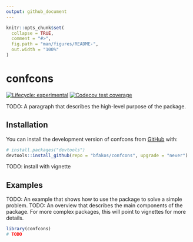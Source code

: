 ```yaml
---
output: github_document
---
```


<!-- README.md is generated from README.Rmd. Please edit that file -->

```r
knitr::opts_chunk$set(
  collapse = TRUE,
  comment = "#>",
  fig.path = "man/figures/README-",
  out.width = "100%"
)
```

# confcons

<!-- badges: start -->
[![Lifecycle: experimental](https://img.shields.io/badge/lifecycle-experimental-orange.svg)](https://lifecycle.r-lib.org/articles/stages.html#experimental)
[![Codecov test coverage](https://codecov.io/gh/bfakos/confcons/branch/master/graph/badge.svg)](https://app.codecov.io/gh/bfakos/confcons?branch=master)
<!-- badges: end -->

TODO: A paragraph that describes the high-level purpose of the package.

## Installation

You can install the development version of confcons from [GitHub](https://github.com/) with:

``` r
# install.packages("devtools")
devtools::install_github(repo = "bfakos/confcons", upgrade = "never")
```

TODO: install with vignette

## Examples

TODO: An example that shows how to use the package to solve a simple problem.
TODO: An overview that describes the main components of the package. For more complex packages, this will point to vignettes for more details.

```r
library(confcons)
# TODO
```

